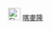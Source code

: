 [[File:Flag of Cameroon (1961-1975).svg|25px]] [[喀麥隆]]<noinclude>
[[Category:旗帜模板|{{PAGENAME}}]]
[[Category:非洲国家模板|{{PAGENAME}}]]

</noinclude>